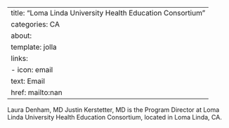 
---
title: "Loma Linda University Health Education Consortium"
categories: CA
about:
  template: jolla
  links:
    - icon: email
      text: Email
      href: mailto:nan
---

Laura Denham, MD
Justin Kerstetter, MD is the Program Director at Loma Linda University Health Education Consortium, located in Loma Linda, CA. 
